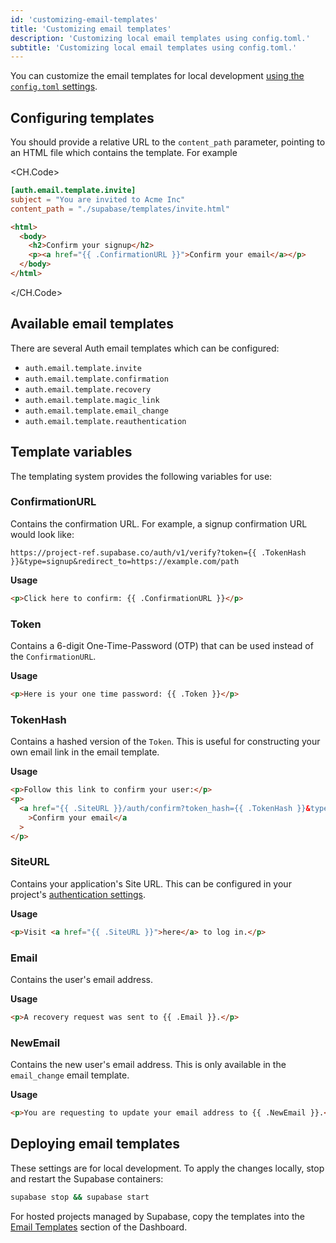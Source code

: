 ```yaml
---
id: 'customizing-email-templates'
title: 'Customizing email templates'
description: 'Customizing local email templates using config.toml.'
subtitle: 'Customizing local email templates using config.toml.'
---
```


You can customize the email templates for local development [using the `config.toml` settings](/docs/guides/cli/config#auth-config).

## Configuring templates

You should provide a relative URL to the `content_path` parameter, pointing to an HTML file which contains the template. For example

<CH.Code>

```toml supabase/config.toml
[auth.email.template.invite]
subject = "You are invited to Acme Inc"
content_path = "./supabase/templates/invite.html"
```

```html supabase/templates/invite.html
<html>
  <body>
    <h2>Confirm your signup</h2>
    <p><a href="{{ .ConfirmationURL }}">Confirm your email</a></p>
  </body>
</html>
```

</CH.Code>

## Available email templates

There are several Auth email templates which can be configured:

- `auth.email.template.invite`
- `auth.email.template.confirmation`
- `auth.email.template.recovery`
- `auth.email.template.magic_link`
- `auth.email.template.email_change`
- `auth.email.template.reauthentication`

## Template variables

The templating system provides the following variables for use:

### ConfirmationURL

Contains the confirmation URL. For example, a signup confirmation URL would look like:

```
https://project-ref.supabase.co/auth/v1/verify?token={{ .TokenHash }}&type=signup&redirect_to=https://example.com/path
```

**Usage**

```html
<p>Click here to confirm: {{ .ConfirmationURL }}</p>
```

### Token

Contains a 6-digit One-Time-Password (OTP) that can be used instead of the `ConfirmationURL`.

**Usage**

```html
<p>Here is your one time password: {{ .Token }}</p>
```

### TokenHash

Contains a hashed version of the `Token`. This is useful for constructing your own email link in the email template.

**Usage**

```html
<p>Follow this link to confirm your user:</p>
<p>
  <a href="{{ .SiteURL }}/auth/confirm?token_hash={{ .TokenHash }}&type=email"
    >Confirm your email</a
  >
</p>
```

### SiteURL

Contains your application's Site URL. This can be configured in your project's [authentication settings](/dashboard/project/_/auth/url-configuration).

**Usage**

```html
<p>Visit <a href="{{ .SiteURL }}">here</a> to log in.</p>
```

### Email

Contains the user's email address.

**Usage**

```html
<p>A recovery request was sent to {{ .Email }}.</p>
```

### NewEmail

Contains the new user's email address. This is only available in the `email_change` email template.

**Usage**

```html
<p>You are requesting to update your email address to {{ .NewEmail }}.</p>
```

## Deploying email templates

These settings are for local development. To apply the changes locally, stop and restart the Supabase containers:

```sh
supabase stop && supabase start
```

For hosted projects managed by Supabase, copy the templates into the [Email Templates](/dashboard/project/_/auth/templates) section of the Dashboard.
